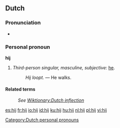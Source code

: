 ==Dutch==
[[Category:Dutch personal pronouns]]
===Pronunciation===
* {{IPA|/heI/}}

===Personal pronoun===
'''hij'''

# ''Third-person singular, masculine, subjective:'' [[he]].
#: ''Hij loopt.'' &mdash; He walks.

====Related terms====
: ''See [[Wiktionary:Dutch inflection#Pronouns|Wiktionary:Dutch inflection]]''

[[es:hij]]
[[fr:hij]]
[[io:hij]]
[[id:hij]]
[[ku:hij]]
[[hu:hij]]
[[nl:hij]]
[[pl:hij]]
[[vi:hij]]